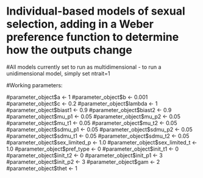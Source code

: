 # Individual-based models of sexual selection, adding in a Weber preference function to determine how the outputs change

#All models currently set to run as multidimensional - to run a unidimensional model, simply set ntrait=1

#Working parameters:

#parameter_object$a <- 1  
#parameter_object$b <- 0.001   
#parameter_object$c <- 0.2
#parameter_object$lambda <- 1  
#parameter_object$biast1 <- 0.9 
#parameter_object$biast2 <- 0.9
#parameter_object$mu_p1 <- 0.05
#parameter_object$mu_p2 <- 0.05
#parameter_object$mu_t1 <- 0.05
#parameter_object$mu_t2 <- 0.05
#parameter_object$sdmu_p1 <- 0.05
#parameter_object$sdmu_p2 <- 0.05
#parameter_object$sdmu_t1 <- 0.05
#parameter_object$sdmu_t2 <- 0.05
#parameter_object$sex_limited_p <- 1.0
#parameter_object$sex_limited_t <- 1.0
#parameter_object$pref_type <- 0
#parameter_object$init_t1 <- 0
#parameter_object$init_t2 <- 0
#parameter_object$init_p1 <- 3
#parameter_object$init_p2 <- 3
#parameter_object$gam <- 2
#parameter_object$thet <- 1
